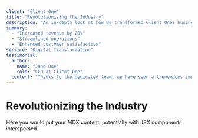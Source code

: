 ```yaml
---
client: "Client One"
title: "Revolutionizing the Industry"
description: "An in-depth look at how we transformed Client Ones business." 
summary:
  - "Increased revenue by 20%"
  - "Streamlined operations"
  - "Enhanced customer satisfaction"
service: "Digital Transformation"
testimonial:
  author:
    name: "Jane Doe"
    role: "CEO at Client One"
  content: "Thanks to the dedicated team, we have seen a tremendous impact on our bottom line."
---
```

# Revolutionizing the Industry

Here you would put your MDX content, potentially with JSX components interspersed.
